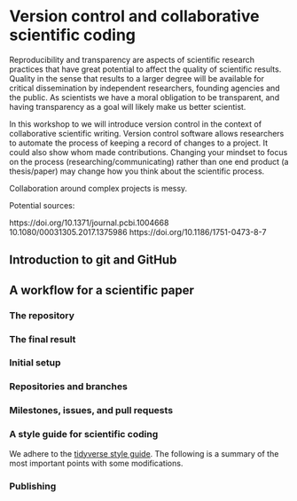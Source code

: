 # Version control and collaborative scientific coding
Reproducibility and transparency are aspects of scientific research practices that have great potential to affect the quality of scientific results. Quality in the sense that results to a larger degree will be available for critical dissemination by independent researchers, founding agencies and the public. As scientists we have a moral obligation to be transparent, and having transparency as a goal will likely make us better scientist.

In this workshop to we will introduce version control in the context of collaborative scientific writing. Version control software allows researchers to automate the process of keeping a record of changes to a project. It could also show whom made contributions. Changing your mindset to focus on the process (researching/communicating) rather than one end product (a thesis/paper) may change how you think about the scientific process.

Collaboration around complex projects is messy. 




Potential sources:

https://doi.org/10.1371/journal.pcbi.1004668
10.1080/00031305.2017.1375986
https://doi.org/10.1186/1751-0473-8-7

## Introduction to git and GitHub

## A workflow for a scientific paper
### The repository 





### The final result

### Initial setup

### Repositories and branches

### Milestones, issues, and pull requests

### A style guide for scientific coding

We adhere to the [tidyverse style guide](https://style.tidyverse.org/). The following is a summary of the most important points with some modifications.


### Publishing



